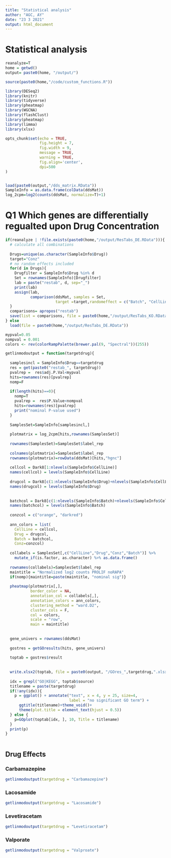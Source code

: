 ```yaml
---
title: "Statistical analysis"
author: "AGC, AY"
date: "23 3 2021"
output: html_document
---
```


# Statistical analysis 

```r
reanalyze=T
home = getwd()
output= paste0(home, "/output/")

source(paste0(home,"/code/custom_functions.R"))

library(DESeq2)
library(knitr)
library(tidyverse)
library(pheatmap)
library(WGCNA)
library(flashClust)
library(pheatmap)
library(limma)
library(xlsx)

opts_chunk$set(echo = TRUE, 
               fig.height = 7, 
               fig.width = 9, 
               message = TRUE,
               warning = TRUE,
               fig.align='center',
               dpi=500
)


load(paste0(output,"/dds_matrix.RData"))
SampleInfo = as.data.frame(colData(ddsMat))
log_2cpm=log2(counts(ddsMat, normalize=T)+1)

```



# Q1 Which genes are differentially regualted upon Drug Concentration 


```r

if(reanalyze | !file.exists(paste0(home,"/output/ResTabs_DE.RData"))){
  # calculate all combinations 
  
  Drugs=unique(as.character(SampleInfo$Drug))
  target="Conz"
  # no random effects included 
  for(d in Drugs){
    Drugfilter = SampleInfo$Drug %in% d
    Set = rownames(SampleInfo)[Drugfilter]
    lab = paste("restab", d, sep="_")
    print(lab)
    assign(lab, 
           comparison(ddsMat, samples = Set, 
                      target =target,randomeffect = c("Batch", "CellLine")))
  }
  comparisons= apropos("restab")
  save(list = comparisons, file = paste0(home,"/output/ResTabs_KO.RData"))
} else 
  load(file = paste0(home,"/output/ResTabs_DE.RData"))


```


```r
mypval=0.05
nompval = 0.001
colors <- rev(colorRampPalette(brewer.pal(9, "Spectral"))(255))

getlinmodoutput = function(targetdrug){
  
  samplesincl = SampleInfo$Drug==targetdrug 
  res = get(paste0("restab_", targetdrug))
  pvalrep =  res$adj.P.Val<mypval 
  hits=rownames(res)[pvalrep]
  nomp=F
  
  if(length(hits)==0){
    nomp=T
    pvalrep =  res$P.Value<nompval
    hits=rownames(res)[pvalrep]
    print("nominal P-value used")
  }
  
  SamplesSet=SampleInfo[samplesincl,]
  
  plotmatrix = log_2cpm[hits,rownames(SamplesSet)]
  
  rownames(SamplesSet)=SamplesSet$label_rep
  
  colnames(plotmatrix)=SamplesSet$label_rep
  rownames(plotmatrix)=rowData(ddsMat)[hits,"hgnc"]     
  
  cellcol = Dark8[1:nlevels(SampleInfo$CellLine)]
  names(cellcol) = levels(SampleInfo$CellLine)
  
  drugcol = Dark8[c(1:nlevels(SampleInfo$Drug)+nlevels(SampleInfo$CellLine))]
  names(drugcol) = levels(SampleInfo$Drug)
  
  
  batchcol = Dark8[c(1:nlevels(SampleInfo$Batch)+nlevels(SampleInfo$CellLine)+nlevels(SampleInfo$Drug))]
  names(batchcol) = levels(SampleInfo$Batch)
  
  conzcol = c("orange", "darkred")
  
  ann_colors = list(
    CellLine = cellcol, 
    Drug = drugcol,
    Batch = batchcol,
    Conz=conzcol)
  
  collabels = SamplesSet[,c("CellLine","Drug","Conz","Batch")] %>%  
    mutate_if(is.factor, as.character) %>% as.data.frame()
  
  rownames(collabels)=SamplesSet$label_rep
  maintitle = "Normalized log2 counts PROLIF noRAPA"
  if(nomp){maintitle=paste(maintitle, "nominal sig")}
  
  pheatmap(plotmatrix[,],
           border_color = NA, 
           annotation_col = collabels[,],
           annotation_colors = ann_colors,
           clustering_method = "ward.D2",
           cluster_cols = F,
           col = colors, 
           scale = "row",
           main = maintitle)
  
  
  gene_univers = rownames(ddsMat)
  
  gostres = getGOresults(hits, gene_univers)
  
  toptab = gostres$result
  
  
  write.xlsx2(toptab, file = paste0(output, "/GOres_",targetdrug,".xlsx"), sheetName = "GO_enrichment")
  
  idx = grepl("GO|KEGG", toptab$source)
  titlename = paste(targetdrug)
  if(!any(idx)){
    p = ggplot() + annotate("text", x = 4, y = 25, size=4, 
                            label = "no significant GO term") + 
      ggtitle(titlename)+theme_void()+
      theme(plot.title = element_text(hjust = 0.5))
  } else {
    p=GOplot(toptab[idx, ], 10, Title = titlename)
  }
  print(p)
}



```

## Drug Effects
### Carbamazepine

```r
getlinmodoutput(targetdrug = "Carbamazepine")

```


### Lacosamide 

```r

getlinmodoutput(targetdrug = "Lacosamide")

```

### Levetiracetam  

```r

getlinmodoutput(targetdrug = "Levetiracetam")

```

### Valporate 

```r

getlinmodoutput(targetdrug = "Valproate")

```
